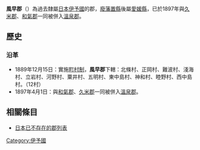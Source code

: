 {{日本郡 (廢除)
| 郡 = 風早郡
| 日文原名 = 風早郡
| 平假名 = かざはやぐん
| 羅馬字拼音 = Kazahaya-gun
| 地圖 = 
| 廢除時間 = 1897年4月1日
| 廢除理由 = 合併
| 廢除時處置 = '''風早郡'''、溫泉郡、[[久米郡_(愛媛縣)|久米郡]]、[[和氣郡_(愛媛縣)|和氣郡]] → [[溫泉郡_(日本)|溫泉郡]]
| 現在郡 = 松山市
| 都道府縣 = 愛媛縣
| 支廳 = 
| 町 = 
| 村 = 12
| 經度 = 
| 緯度 = 
| 註記 = 
|}}
'''風早郡'''（{{jpn|j=風早郡|hg=かざはやぐん|rm=Kazahaya gun|f=y}}）為過去隸屬[[日本|日本]][[伊予國|伊予國]]的郡，[[廢藩置縣|廢藩置縣]]後屬[[愛媛縣|愛媛縣]]，已於1897年與[[久米郡_(愛媛縣)|久米郡]]、[[和氣郡_(愛媛縣)|和氣郡]]一同被併入[[溫泉郡_(日本)|溫泉郡]]。

==歷史==
===沿革===
* 1889年12月15日：實施[[町村制|町村制]]，'''風早郡'''下轄：北條村、正岡村、難波村、淺海村、立岩村、河野村、粟井村、五明村、東中島村、神和村、睦野村、西中島村。（12村）
* 1897年4月1日：與[[和氣郡_(愛媛縣)|和氣郡]]、[[久米郡_(愛媛縣)|久米郡]]一同被併入[[溫泉郡_(日本)|溫泉郡]]。

==相關條目==
* [[日本已不存在的郡列表|日本已不存在的郡列表]]

{{伊予國的郡}}

[[Category:伊予國|Category:伊予國]]